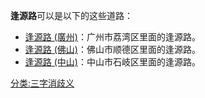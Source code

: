 '''逢源路'''可以是以下的这些道路：

* [[逢源路_(廣州)|逢源路 (廣州)]]：广州市荔湾区里面的逢源路。
* [[逢源路_(佛山)|逢源路 (佛山)]]：佛山市顺德区里面的逢源路。
* [[逢源路_(中山)|逢源路 (中山)]]：中山市石岐区里面的逢源路。

{{disamb}}
[[分类:三字消歧义|分类:三字消歧义]]